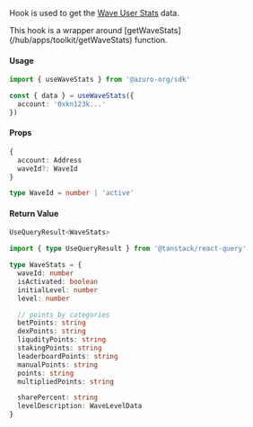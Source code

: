 
Hook is used to get the [Wave User Stats](/hub/apps/guides/azuro-waves#get-user-stats) data.

<Callout type="info">
  This hook is a wrapper around [getWaveStats](/hub/apps/toolkit/getWaveStats) function.
</Callout>

#### Usage

```ts
import { useWaveStats } from '@azuro-org/sdk'

const { data } = useWaveStats({
  account: '0xkn123k...'
})
```

#### Props

```ts
{
  account: Address
  waveId?: WaveId
}
```

```ts
type WaveId = number | 'active'
```

#### Return Value

```ts
UseQueryResult<WaveStats>
```

```ts
import { type UseQueryResult } from '@tanstack/react-query'

type WaveStats = {
  waveId: number
  isActivated: boolean
  initialLevel: number
  level: number

  // points by categories
  betPoints: string
  dexPoints: string
  liqudityPoints: string
  stakingPoints: string
  leaderboardPoints: string
  manualPoints: string
  points: string
  multipliedPoints: string

  sharePercent: string
  levelDescription: WaveLevelData
}
```
